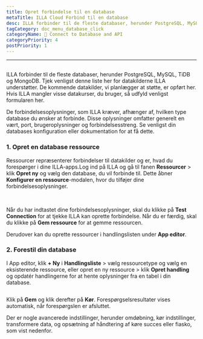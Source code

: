 ```yaml
---
title: Opret forbindelse til en database
metaTitle: ILLA Cloud Forbind til en database
desc: ILLA forbinder til de fleste databaser, herunder PostgreSQL, MySQL, TiDB og MongoDB
tagCategory: doc_menu_database_click
categoryName: 📲 Connect to Database and API
categoryPriority: 4
postPriority: 1
---
```


* * *

## <Heading hidden>Forbind til en database</Heading>

ILLA forbinder til de fleste databaser, herunder PostgreSQL, MySQL, TiDB og MongoDB. Tjek venligst denne liste her for datakilderne ILLA understøtter. De kommende datakilder, vi planlægger at støtte, er opført her. Hvis ILLA mangler visse datakurser, du bruger, så udfyld venligst formularen her.

De forbindelsesoplysninger, som ILLA kræver, afhænger af, hvilken type database du ønsker at forbinde. Disse oplysninger omfatter generelt en vært, port, brugeroplysninger og forbindelsesstreng. Se venligst din databases konfiguration eller dokumentation for at få dette.

### 1.  Opret en database ressource

Ressourcer repræsenterer forbindelser til datakilder og er, hvad du forespørger i dine ILLA-apps.Log ind på ILLA og gå til fanen **Ressourcer** > klik **Opret ny** og vælg den database, du vil forbinde til. Dette åbner **Konfigurer en ressource**-modalen, hvor du tilføjer dine forbindelsesoplysninger.

<img
  src='https://cdn.illacloud.com/official-website/img/docs/connect/connect-database/resources.png'
  alt=""
/>
<img
  src='https://cdn.illacloud.com/official-website/img/docs/connect/connect-database/config.png'
  alt=""
/>

Når du har indtastet dine forbindelsesoplysninger, skal du klikke på **Test Connection** for at tjekke ILLA kan oprette forbindelse. Når du er færdig, skal du klikke på **Gem ressource** for at gemme ressourcen.

Derudover kan du oprette ressourcer i handlingslisten under **App editor**.

### 2.  Forestil din database

I App editor, klik **+ Ny** i **Handlingsliste** > vælg ressourcetype og vælg en eksisterende ressource, eller opret en ny ressource > klik **Opret handling** og opdatér handlingerne for at hente oplysninger fra en tabel i din database.

<img
  src='https://cdn.illacloud.com/official-website/img/docs/connect/connect-database/action.png'
  alt=""
/>

Klik på **Gem** og klik derefter på **Kør**. Forespørgselsresultater vises automatisk, når forespørgslen er afsluttet.

Der er nogle avancerede indstillinger, herunder omdøbning, kør indstillinger, transformere data, og opsætning af håndtering af køre succes eller fiasko, som vist nedenfor.

<img
  src='https://cdn.illacloud.com/official-website/img/docs/connect/connect-database/run.png'
  alt=""
/>
